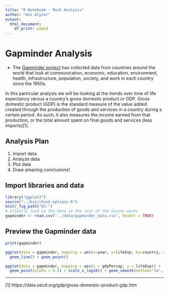 ```yaml
---
title: "R Notebook - Mock Analysis"
author: "Ann Alyzer"
output:
  html_document:
    df_print: paged
---
```


# Gapminder Analysis

- The [Gapminder project](https://www.gapminder.org/data/) has collected data from countries around the world that look at communication, economic, education, environment, health, infrastructure, population, society, and work in each country since the 1950s.

In this particular analysis we will be looking at the trends over time of life expectancy versus a country's gross domestic product or GDP. Gross domestic product (GDP) is the standard measure of the value added created through the production of goods and services in a country during a certain period. As such, it also measures the income earned from that production, or the total amount spent on final goods and services (less imports)[1].

## Analysis Plan

1. Import data
1. Analyze data
1. Plot data
1. Draw amazing conclusions!

## Import libraries and data

```r
library("ggplot2")
source("../bin/chunk-options.R")
knitr_fig_path("01-")
# Silently load in the data so the rest of the lesson works
gapminder <- read.csv("../data/gapminder_data.csv", header = TRUE)
```

## Preview the Gapminder data

```r
print(gapminder)
```


```r
ggplot(data = gapminder, mapping = aes(x=year, y=lifeExp, by=country, color=continent)) +
  geom_line() + geom_point()
```


```r
ggplot(data = gapminder, mapping = aes(x = gdpPercap, y = lifeExp)) +
  geom_point(alpha = 0.5) + scale_x_log10() + geom_smooth(method="lm", size=1.5)
```


---

[1] https://data.oecd.org/gdp/gross-domestic-product-gdp.htm